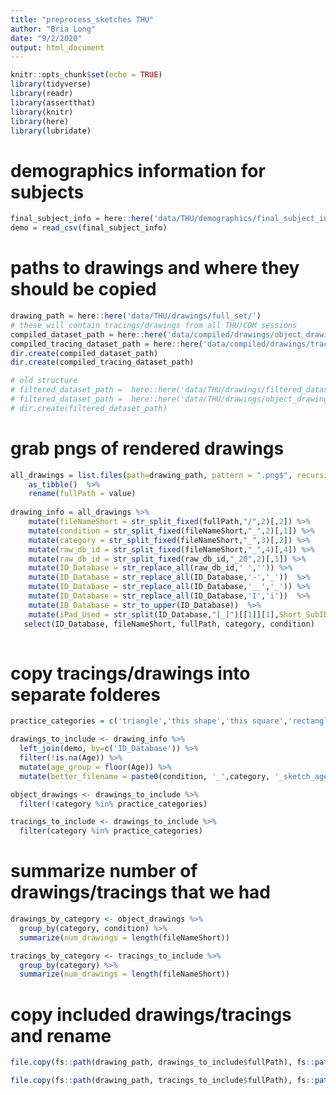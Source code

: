 ```yaml
---
title: "preprocess_sketches THU"
author: "Bria Long"
date: "9/2/2020"
output: html_document
---
```


```r
knitr::opts_chunk$set(echo = TRUE)
library(tidyverse)
library(readr)
library(assertthat)
library(knitr)
library(here)
library(lubridate)
```

# demographics information for subjects
```r
final_subject_info = here::here('data/THU/demographics/final_subject_info.csv')
demo = read_csv(final_subject_info)
```

# paths to drawings and where they should be copied
```r
drawing_path = here::here('data/THU/drawings/full_set/')
# these will contain tracings/drawings from all THU/CDM sessions
compiled_dataset_path = here::here('data/compiled/drawings/object_drawings')
compiled_tracing_dataset_path = here::here('data/compiled/drawings/tracings')
dir.create(compiled_dataset_path)
dir.create(compiled_tracing_dataset_path)

# old structure
# filtered_dataset_path =  here::here('data/THU/drawings/filtered_dataset')
# filtered_dataset_path =  here::here('data/THU/drawings/object_drawings')
# dir.create(filtered_dataset_path)
```

# grab pngs of rendered drawings
```r
all_drawings = list.files(path=drawing_path, pattern = ".png$", recursive = TRUE) %>%
    as_tibble()  %>%
    rename(fullPath = value) 
    
drawing_info = all_drawings %>%
    mutate(fileNameShort = str_split_fixed(fullPath,"/",2)[,2]) %>%
    mutate(condition = str_split_fixed(fileNameShort,"_",2)[,1]) %>%
    mutate(category = str_split_fixed(fileNameShort,"_",3)[,2]) %>%
    mutate(raw_db_id = str_split_fixed(fileNameShort,"_",4)[,4]) %>%
    mutate(raw_db_id = str_split_fixed(raw_db_id,"_20",2)[,1]) %>%
    mutate(ID_Database = str_replace_all(raw_db_id,' ','')) %>%
    mutate(ID_Database = str_replace_all(ID_Database,'-','_'))  %>%
    mutate(ID_Database = str_replace_all(ID_Database,'__','_')) %>%
    mutate(ID_Database = str_replace_all(ID_Database,'I','i'))  %>%
    mutate(ID_Database = str_to_upper(ID_Database))  %>%
    mutate(iPad_Used = str_split(ID_Database,"[_]")[[1]][1],Short_SubID = str_split(ID_Database,"[_]")[[1]][2]) %>%
   select(ID_Database, fileNameShort, fullPath, category, condition)
 
```


# copy tracings/drawings into separate folderes
```r
practice_categories = c('triangle','this shape','this square','rectangle')

drawings_to_include <- drawing_info %>%
  left_join(demo, by=c('ID_Database')) %>%
  filter(!is.na(Age)) %>%
  mutate(age_group = floor(Age)) %>%
  mutate(better_filename = paste0(condition, '_',category, '_sketch_age',age_group, '_', ID_Database,'.png'))  

object_drawings <- drawings_to_include %>%
  filter(!category %in% practice_categories)

tracings_to_include <- drawings_to_include %>%
  filter(category %in% practice_categories)
```

# summarize number of drawings/tracings that we had
```r
drawings_by_category <- object_drawings %>%
  group_by(category, condition) %>%
  summarize(num_drawings = length(fileNameShort))

tracings_by_category <- tracings_to_include %>%
  group_by(category) %>% 
  summarize(num_drawings = length(fileNameShort))
```

# copy included drawings/tracings and rename
```r
file.copy(fs::path(drawing_path, drawings_to_include$fullPath), fs::path(compiled_dataset_path, drawings_to_include$better_filename))
```

```r
file.copy(fs::path(drawing_path, tracings_to_include$fullPath), fs::path(compiled_tracing_dataset_path, tracings_to_include$better_filename))
```


